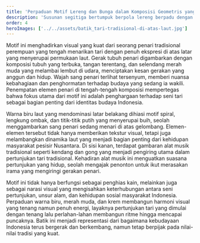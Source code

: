 ```yaml
---
title: 'Perpaduan Motif Lereng dan Bunga dalam Komposisi Geometris yang Elegan'
description: 'Susunan segitiga bertumpuk berpola lereng berpadu dengan motif bunga ungu dan daun hijau, menciptakan komposisi yang seimbang antara geometri dan elemen natural di atas latar gelap.'
order: 4
heroImages: ['../../assets/batik_tari-tradisional-di-atas-laut.jpg']
---
```


Motif ini menghadirkan visual yang kuat dari seorang penari tradisional perempuan yang tengah menarikan tari dengan penuh ekspresi di atas latar yang menyerupai permukaan laut. Gerak tubuh penari digambarkan dengan komposisi tubuh yang terbuka, tangan terentang, dan selendang merah muda yang melambai lembut di udara, menciptakan kesan gerakan yang anggun dan hidup. Wajah sang penari terlihat tersenyum, memberi nuansa kebahagiaan dan penghormatan terhadap budaya yang sedang ia wakili. Penempatan elemen penari di tengah-tengah komposisi mempertegas bahwa fokus utama dari motif ini adalah penghargaan terhadap seni tari sebagai bagian penting dari identitas budaya Indonesia.

Warna biru laut yang mendominasi latar belakang dihiasi motif spiral, lengkung ombak, dan titik-titik putih yang menyerupai buih, seolah menggambarkan sang penari sedang menari di atas gelombang. Elemen-elemen tersebut tidak hanya memberikan tekstur visual, tetapi juga melambangkan dinamika laut yang menjadi bagian penting dari kehidupan masyarakat pesisir Nusantara. Di sisi kanan, terdapat gambaran alat musik tradisional seperti kendang dan gong yang menjadi pengiring utama dalam pertunjukan tari tradisional. Kehadiran alat musik ini menguatkan suasana pertunjukan yang hidup, seolah mengajak penonton untuk ikut merasakan irama yang mengiringi gerakan penari.

Motif ini tidak hanya berfungsi sebagai penghias kain, melainkan juga sebagai narasi visual yang mengisahkan keterhubungan antara seni pertunjukan, unsur alam, dan kehidupan sosial masyarakat Indonesia. Perpaduan warna biru, merah muda, dan krem membangun harmoni visual yang tenang namun penuh energi, layaknya pertunjukan tari yang dimulai dengan tenang lalu perlahan-lahan membangun ritme hingga mencapai puncaknya. Batik ini menjadi representasi dari bagaimana kebudayaan Indonesia terus bergerak dan berkembang, namun tetap berpijak pada nilai-nilai tradisi yang kuat.
